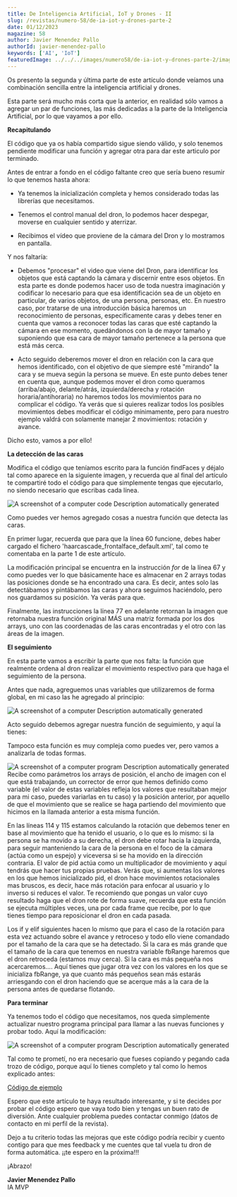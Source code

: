 ---
title: De Inteligencia Artificial, IoT y Drones - II
slug: /revistas/numero-58/de-ia-iot-y-drones-parte-2
date: 01/12/2023
magazine: 58
author: Javier Menendez Pallo
authorId: javier-menendez-pallo
keywords: ['AI', 'IoT']
featuredImage: ../../../images/numero58/de-ia-iot-y-drones-parte-2/image1.png
---


Os presento la segunda y última parte de este artículo donde veíamos una
combinación sencilla entre la inteligencia artificial y drones.

Esta parte será mucho más corta que la anterior, en realidad sólo vamos
a agregar un par de funciones, las más dedicadas a la parte de la
Inteligencia Artificial, por lo que vayamos a por ello.

**Recapitulando**

El código que ya os había compartido sigue siendo válido, y solo tenemos
pendiente modificar una función y agregar otra para dar este articulo
por terminado.

Antes de entrar a fondo en el código faltante creo que sería bueno
resumir lo que tenemos hasta ahora:

-   Ya tenemos la inicialización completa y hemos considerado todas las
    librerías que necesitamos.

-   Tenemos el control manual del dron, lo podemos hacer despegar,
    moverse en cualquier sentido y aterrizar.

-   Recibimos el vídeo que proviene de la cámara del Dron y lo mostramos
    en pantalla.

Y nos faltaría:

-   Debemos "procesar" el video que viene del Dron, para identificar los
    objetos que está captando la cámara y discernir entre esos objetos.
    En esta parte es donde podemos hacer uso de toda nuestra imaginación
    y codificar lo necesario para que esa identificación sea de un
    objeto en particular, de varios objetos, de una persona, personas,
    etc. En nuestro caso, por tratarse de una introducción básica
    haremos un reconocimiento de personas, específicamente caras y debes
    tener en cuenta que vamos a reconocer todas las caras
    que esté captando la cámara en ese momento, quedándonos con la de
    mayor tamaño y suponiendo que esa cara de mayor tamaño pertenece a
    la persona que está más cerca.

-   Acto seguido deberemos mover el dron en relación con la cara que
    hemos identificado, con el objetivo de que siempre esté "mirando" la
    cara y se mueva según la persona se mueve. En este punto debes tener
    en cuenta que, aunque podemos mover el dron como queramos
    (arriba/abajo, delante/atrás, izquierda/derecha y rotación
    horaria/antihoraria) no haremos todos los movimientos para no
    complicar el código. Ya verás que si quieres realizar todos los
    posibles movimientos debes modificar el código mínimamente, pero
    para nuestro ejemplo valdrá con solamente manejar 2 movimientos:
    rotación y avance.

Dicho esto, vamos a por ello!

**La detección de las caras**

Modifica el código que teníamos escrito para la función findFaces y
déjalo tal como aparece en la siguiente imagen, y recuerda que al final
del artículo te compartiré todo el código para que simplemente tengas
que ejecutarlo, no siendo necesario que escribas cada línea.

![A screenshot of a computer code Description automatically
generated](../../../images/numero58/de-ia-iot-y-drones-parte-2/image1.png)

Como puedes ver hemos agregado cosas a nuestra función que detecta las
caras.

En primer lugar, recuerda que para que la línea 60 funcione, debes haber
cargado el fichero 'haarcascade_frontalface_default.xml', tal como te
comentaba en la parte 1 de este artículo.

La modificación principal se encuentra en la instrucción *for* de la
línea 67 y como puedes ver lo que básicamente hace es almacenar en 2
arrays todas las posiciones donde se ha encontrado una cara. Es decir,
antes solo las detectábamos y pintábamos las caras y ahora seguimos
haciéndolo, pero nos guardamos su posición. Ya verás para que.

Finalmente, las instrucciones la línea 77 en adelante retornan la imagen
que retornaba nuestra función original MÁS una matriz formada por los
dos arrays, uno con las coordenadas de las caras encontradas y el otro
con las áreas de la imagen.

**El seguimiento**

En esta parte vamos a escribir la parte que nos falta: la función que
realmente ordena al dron realizar el movimiento respectivo para que haga
el seguimiento de la persona.

Antes que nada, agreguemos unas variables que utilizaremos de forma
global, en mi caso las he agregado al principio:

![A screenshot of a computer Description automatically
generated](../../../images/numero58/de-ia-iot-y-drones-parte-2/image2.png)

Acto seguido debemos agregar nuestra función de seguimiento, y aquí la
tienes:

Tampoco esta función es muy compleja como puedes ver, pero vamos a
analizarla de todas formas.

![A screenshot of a computer program Description automatically
generated](../../../images/numero58/de-ia-iot-y-drones-parte-2/image3.png)
Recibe como parámetros los arrays de
posición, el ancho de imagen con el que está trabajando, un corrector de
error que hemos definido como variable (el valor de estas variables
refleja los valores que resultaban mejor para mi caso, puedes variarlas
en tu caso) y la posición anterior, por aquello de que el movimiento que
se realice se haga partiendo del movimiento que hicimos en la llamada
anterior a esta misma función.

En las líneas 114 y 115 estamos calculando la rotación que debemos tener
en base al movimiento que ha tenido el usuario, o lo que es lo mismo: si
la persona se ha movido a su derecha, el dron debe rotar hacia la
izquierda, para seguir manteniendo la cara de la persona en el foco de
la cámara (actúa como un espejo) y viceversa si se ha movido en la
dirección contraria. El valor de pid actúa como un multiplicador de
movimiento y aquí tendrás que hacer tus propias pruebas. Verás que, si
aumentas los valores en los que hemos inicializado pid, el dron hace
movimientos rotacionales mas bruscos, es decir, hace más rotación para
enfocar al usuario y lo inverso si reduces el valor. Te recomiendo que
pongas un valor cuyo resultado haga que el dron rote de forma suave,
recuerda que esta función se ejecuta múltiples veces, una por cada frame
que recibe, por lo que tienes tiempo para reposicionar el dron en cada
pasada.

Los if y elif siguientes hacen lo mismo que para el caso de la rotación
para esta vez actuando sobre el avance y retroceso y todo ello viene
comandado por el tamaño de la cara que se ha detectado. Si la cara es
más grande que el tamaño de la cara que tenemos en nuestra variable
fbRange haremos que el dron retroceda (estamos muy cerca). Si la cara es
más pequeña nos acercaremos.... Aquí tienes que jugar otra vez con los
valores en los que se inicializa fbRange, ya que cuanto más pequeños
sean más estarás arriesgando con el dron haciendo que se acerque más a
la cara de la persona antes de quedarse flotando.

**Para terminar**

Ya tenemos todo el código que necesitamos, nos queda simplemente
actualizar nuestro programa principal para llamar a las nuevas funciones
y probar todo. Aquí la modificación:

![A screenshot of a computer program Description automatically
generated](../../../images/numero58/de-ia-iot-y-drones-parte-2/image4.png)

Tal como te prometí, no era necesario que fueses copiando y pegando cada
trozo de código, porque aquí lo tienes completo y tal como lo hemos
explicado antes:

[Código de ejemplo](https://1drv.ms/f/s!ApIsxewvm-JyjB2ufjdPxmdSAJ4B)

Espero que este artículo te haya resultado interesante, y si te decides
por probar el código espero que vaya todo bien y tengas un buen rato de
diversión. Ante cualquier problema puedes contactar conmigo (datos de
contacto en mi perfil de la revista).

Dejo a tu criterio todas las mejoras que este código podría recibir y
cuento contigo para que mes feedback y me cuentes que tal vuela tu dron
de forma automática. ¡¡te espero en la próxima!!!

¡Abrazo!

**Javier Menendez Pallo** <br />
IA MVP

